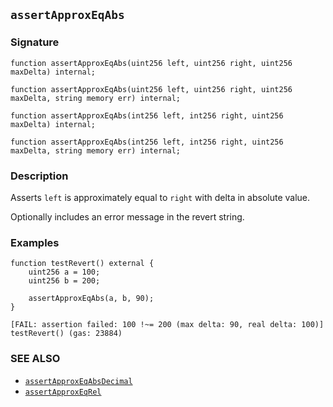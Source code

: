 ## `assertApproxEqAbs`

### Signature

```solidity
function assertApproxEqAbs(uint256 left, uint256 right, uint256 maxDelta) internal;
```

```solidity
function assertApproxEqAbs(uint256 left, uint256 right, uint256 maxDelta, string memory err) internal;
```

```solidity
function assertApproxEqAbs(int256 left, int256 right, uint256 maxDelta) internal;
```

```solidity
function assertApproxEqAbs(int256 left, int256 right, uint256 maxDelta, string memory err) internal;
```

### Description

Asserts `left` is approximately equal to `right` with delta in absolute value.

Optionally includes an error message in the revert string.

### Examples

```solidity
function testRevert() external {
    uint256 a = 100;
    uint256 b = 200;

    assertApproxEqAbs(a, b, 90);
}
```

```ignore
[FAIL: assertion failed: 100 !~= 200 (max delta: 90, real delta: 100)] testRevert() (gas: 23884)
```

### SEE ALSO

- [`assertApproxEqAbsDecimal`](./assertApproxEqAbsDecimal.md)
- [`assertApproxEqRel`](./assertApproxEqRel.md)
